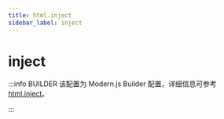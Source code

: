 ```yaml
---
title: html.inject
sidebar_label: inject
---
```

# inject

:::info BUILDER
该配置为 Modern.js Builder 配置，详细信息可参考 [html.inject](https://modernjs.dev/builder/api/config-html.html#html-inject)。

:::


<Main />

